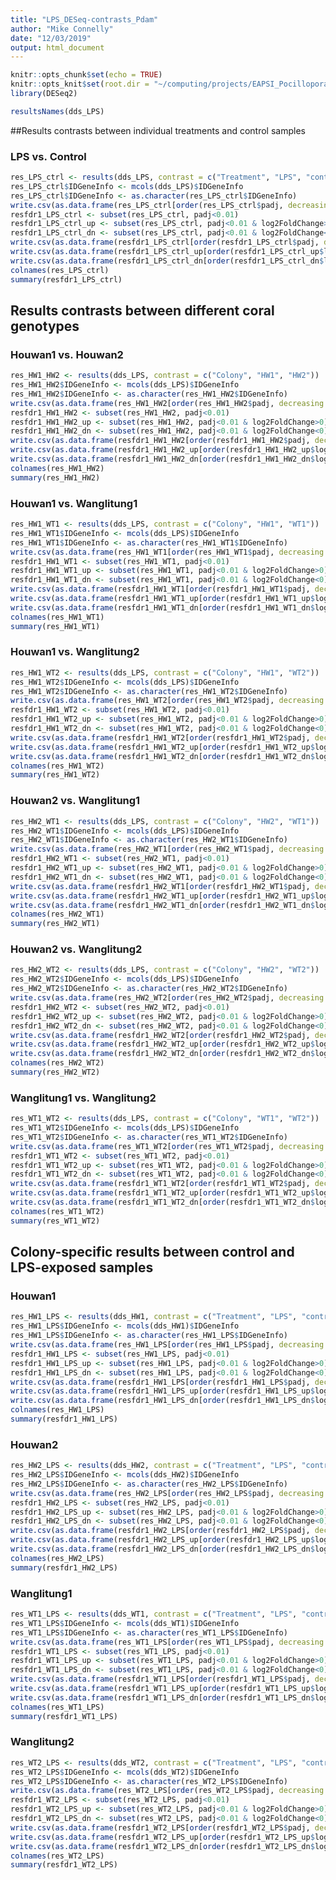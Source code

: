 ```yaml
---
title: "LPS_DESeq-contrasts_Pdam"
author: "Mike Connelly"
date: "12/03/2019"
output: html_document
---
```


```r
knitr::opts_chunk$set(echo = TRUE)
knitr::opts_knit$set(root.dir = "~/computing/projects/EAPSI_Pocillopora_LPS")
library(DESeq2)
```
```r
resultsNames(dds_LPS)
```

##Results contrasts between individual treatments and control samples

### LPS vs. Control
```r
res_LPS_ctrl <- results(dds_LPS, contrast = c("Treatment", "LPS", "control"))
res_LPS_ctrl$IDGeneInfo <- mcols(dds_LPS)$IDGeneInfo
res_LPS_ctrl$IDGeneInfo <- as.character(res_LPS_ctrl$IDGeneInfo)
write.csv(as.data.frame(res_LPS_ctrl[order(res_LPS_ctrl$padj, decreasing = FALSE),]), file = "./outputs/DESeq-results/tables/all/res_LPS_ctrl.csv")
resfdr1_LPS_ctrl <- subset(res_LPS_ctrl, padj<0.01)
resfdr1_LPS_ctrl_up <- subset(res_LPS_ctrl, padj<0.01 & log2FoldChange>0)
resfdr1_LPS_ctrl_dn <- subset(res_LPS_ctrl, padj<0.01 & log2FoldChange<0)
write.csv(as.data.frame(resfdr1_LPS_ctrl[order(resfdr1_LPS_ctrl$padj, decreasing = FALSE),]), file = "./outputs/DESeq-results/tables/overall/res_LPS_ctrl.csv")
write.csv(as.data.frame(resfdr1_LPS_ctrl_up[order(resfdr1_LPS_ctrl_up$log2FoldChange, decreasing = TRUE),]), file = "./outputs/DESeq-results/tables/up/res_LPS_ctrl_up.csv")
write.csv(as.data.frame(resfdr1_LPS_ctrl_dn[order(resfdr1_LPS_ctrl_dn$log2FoldChange, decreasing = FALSE),]), file = "./outputs/DESeq-results/tables/down/res_LPS_ctrl_dn.csv")
colnames(res_LPS_ctrl)
summary(resfdr1_LPS_ctrl)
```

## Results contrasts between different coral genotypes
### Houwan1 vs. Houwan2
```r
res_HW1_HW2 <- results(dds_LPS, contrast = c("Colony", "HW1", "HW2"))
res_HW1_HW2$IDGeneInfo <- mcols(dds_LPS)$IDGeneInfo
res_HW1_HW2$IDGeneInfo <- as.character(res_HW1_HW2$IDGeneInfo)
write.csv(as.data.frame(res_HW1_HW2[order(res_HW1_HW2$padj, decreasing = FALSE),]), file = "./outputs/DESeq-results/tables/all/res_HW1_HW2.csv")
resfdr1_HW1_HW2 <- subset(res_HW1_HW2, padj<0.01)
resfdr1_HW1_HW2_up <- subset(res_HW1_HW2, padj<0.01 & log2FoldChange>0)
resfdr1_HW1_HW2_dn <- subset(res_HW1_HW2, padj<0.01 & log2FoldChange<0)
write.csv(as.data.frame(resfdr1_HW1_HW2[order(resfdr1_HW1_HW2$padj, decreasing = FALSE),]), file = "./outputs/DESeq-results/tables/overall/res_HW1_HW2.csv")
write.csv(as.data.frame(resfdr1_HW1_HW2_up[order(resfdr1_HW1_HW2_up$log2FoldChange, decreasing = TRUE),]), file = "./outputs/DESeq-results/tables/up/res_HW1_HW2_up.csv")
write.csv(as.data.frame(resfdr1_HW1_HW2_dn[order(resfdr1_HW1_HW2_dn$log2FoldChange, decreasing = FALSE),]), file = "./outputs/DESeq-results/tables/down/res_HW1_HW2_dn.csv")
colnames(res_HW1_HW2)
summary(res_HW1_HW2)
```

### Houwan1 vs. Wanglitung1
```r
res_HW1_WT1 <- results(dds_LPS, contrast = c("Colony", "HW1", "WT1"))
res_HW1_WT1$IDGeneInfo <- mcols(dds_LPS)$IDGeneInfo
res_HW1_WT1$IDGeneInfo <- as.character(res_HW1_WT1$IDGeneInfo)
write.csv(as.data.frame(res_HW1_WT1[order(res_HW1_WT1$padj, decreasing = FALSE),]), file = "./outputs/DESeq-results/tables/all/res_HW1_WT1.csv")
resfdr1_HW1_WT1 <- subset(res_HW1_WT1, padj<0.01)
resfdr1_HW1_WT1_up <- subset(res_HW1_WT1, padj<0.01 & log2FoldChange>0)
resfdr1_HW1_WT1_dn <- subset(res_HW1_WT1, padj<0.01 & log2FoldChange<0)
write.csv(as.data.frame(resfdr1_HW1_WT1[order(resfdr1_HW1_WT1$padj, decreasing = FALSE),]), file = "./outputs/DESeq-results/tables/overall/res_HW1_WT1.csv")
write.csv(as.data.frame(resfdr1_HW1_WT1_up[order(resfdr1_HW1_WT1_up$log2FoldChange, decreasing = TRUE),]), file = "./outputs/DESeq-results/tables/up/res_HW1_WT1_up.csv")
write.csv(as.data.frame(resfdr1_HW1_WT1_dn[order(resfdr1_HW1_WT1_dn$log2FoldChange, decreasing = FALSE),]), file = "./outputs/DESeq-results/tables/down/res_HW1_WT1_dn.csv")
colnames(res_HW1_WT1)
summary(res_HW1_WT1)
```

### Houwan1 vs. Wanglitung2
```r
res_HW1_WT2 <- results(dds_LPS, contrast = c("Colony", "HW1", "WT2"))
res_HW1_WT2$IDGeneInfo <- mcols(dds_LPS)$IDGeneInfo
res_HW1_WT2$IDGeneInfo <- as.character(res_HW1_WT2$IDGeneInfo)
write.csv(as.data.frame(res_HW1_WT2[order(res_HW1_WT2$padj, decreasing = FALSE),]), file = "./outputs/DESeq-results/tables/all/res_HW1_WT2.csv")
resfdr1_HW1_WT2 <- subset(res_HW1_WT2, padj<0.01)
resfdr1_HW1_WT2_up <- subset(res_HW1_WT2, padj<0.01 & log2FoldChange>0)
resfdr1_HW1_WT2_dn <- subset(res_HW1_WT2, padj<0.01 & log2FoldChange<0)
write.csv(as.data.frame(resfdr1_HW1_WT2[order(resfdr1_HW1_WT2$padj, decreasing = FALSE),]), file = "./outputs/DESeq-results/tables/overall/res_HW1_WT2.csv")
write.csv(as.data.frame(resfdr1_HW1_WT2_up[order(resfdr1_HW1_WT2_up$log2FoldChange, decreasing = TRUE),]), file = "./outputs/DESeq-results/tables/up/res_HW1_WT2_up.csv")
write.csv(as.data.frame(resfdr1_HW1_WT2_dn[order(resfdr1_HW1_WT2_dn$log2FoldChange, decreasing = FALSE),]), file = "./outputs/DESeq-results/tables/down/res_HW1_WT2_dn.csv")
colnames(res_HW1_WT2)
summary(res_HW1_WT2)
```

### Houwan2 vs. Wanglitung1
```r
res_HW2_WT1 <- results(dds_LPS, contrast = c("Colony", "HW2", "WT1"))
res_HW2_WT1$IDGeneInfo <- mcols(dds_LPS)$IDGeneInfo
res_HW2_WT1$IDGeneInfo <- as.character(res_HW2_WT1$IDGeneInfo)
write.csv(as.data.frame(res_HW2_WT1[order(res_HW2_WT1$padj, decreasing = FALSE),]), file = "./outputs/DESeq-results/tables/all/res_HW2_WT1.csv")
resfdr1_HW2_WT1 <- subset(res_HW2_WT1, padj<0.01)
resfdr1_HW2_WT1_up <- subset(res_HW2_WT1, padj<0.01 & log2FoldChange>0)
resfdr1_HW2_WT1_dn <- subset(res_HW2_WT1, padj<0.01 & log2FoldChange<0)
write.csv(as.data.frame(resfdr1_HW2_WT1[order(resfdr1_HW2_WT1$padj, decreasing = FALSE),]), file = "./outputs/DESeq-results/tables/overall/res_HW2_WT1.csv")
write.csv(as.data.frame(resfdr1_HW2_WT1_up[order(resfdr1_HW2_WT1_up$log2FoldChange, decreasing = TRUE),]), file = "./outputs/DESeq-results/tables/up/res_HW2_WT1_up.csv")
write.csv(as.data.frame(resfdr1_HW2_WT1_dn[order(resfdr1_HW2_WT1_dn$log2FoldChange, decreasing = FALSE),]), file = "./outputs/DESeq-results/tables/down/res_HW2_WT1_dn.csv")
colnames(res_HW2_WT1)
summary(res_HW2_WT1)
```

### Houwan2 vs. Wanglitung2
```r
res_HW2_WT2 <- results(dds_LPS, contrast = c("Colony", "HW2", "WT2"))
res_HW2_WT2$IDGeneInfo <- mcols(dds_LPS)$IDGeneInfo
res_HW2_WT2$IDGeneInfo <- as.character(res_HW2_WT2$IDGeneInfo)
write.csv(as.data.frame(res_HW2_WT2[order(res_HW2_WT2$padj, decreasing = FALSE),]), file = "./outputs/DESeq-results/tables/all/res_HW2_WT2.csv")
resfdr1_HW2_WT2 <- subset(res_HW2_WT2, padj<0.01)
resfdr1_HW2_WT2_up <- subset(res_HW2_WT2, padj<0.01 & log2FoldChange>0)
resfdr1_HW2_WT2_dn <- subset(res_HW2_WT2, padj<0.01 & log2FoldChange<0)
write.csv(as.data.frame(resfdr1_HW2_WT2[order(resfdr1_HW2_WT2$padj, decreasing = FALSE),]), file = "./outputs/DESeq-results/tables/overall/res_HW2_WT2.csv")
write.csv(as.data.frame(resfdr1_HW2_WT2_up[order(resfdr1_HW2_WT2_up$log2FoldChange, decreasing = TRUE),]), file = "./outputs/DESeq-results/tables/up/res_HW2_WT2_up.csv")
write.csv(as.data.frame(resfdr1_HW2_WT2_dn[order(resfdr1_HW2_WT2_dn$log2FoldChange, decreasing = FALSE),]), file = "./outputs/DESeq-results/tables/down/res_HW2_WT2_dn.csv")
colnames(res_HW2_WT2)
summary(res_HW2_WT2)
```

### Wanglitung1 vs. Wanglitung2
```r
res_WT1_WT2 <- results(dds_LPS, contrast = c("Colony", "WT1", "WT2"))
res_WT1_WT2$IDGeneInfo <- mcols(dds_LPS)$IDGeneInfo
res_WT1_WT2$IDGeneInfo <- as.character(res_WT1_WT2$IDGeneInfo)
write.csv(as.data.frame(res_WT1_WT2[order(res_WT1_WT2$padj, decreasing = FALSE),]), file = "./outputs/DESeq-results/tables/all/res_WT1_WT2.csv")
resfdr1_WT1_WT2 <- subset(res_WT1_WT2, padj<0.01)
resfdr1_WT1_WT2_up <- subset(res_WT1_WT2, padj<0.01 & log2FoldChange>0)
resfdr1_WT1_WT2_dn <- subset(res_WT1_WT2, padj<0.01 & log2FoldChange<0)
write.csv(as.data.frame(resfdr1_WT1_WT2[order(resfdr1_WT1_WT2$padj, decreasing = FALSE),]), file = "./outputs/DESeq-results/tables/overall/res_WT1_WT2.csv")
write.csv(as.data.frame(resfdr1_WT1_WT2_up[order(resfdr1_WT1_WT2_up$log2FoldChange, decreasing = TRUE),]), file = "./outputs/DESeq-results/tables/up/res_WT1_WT2_up.csv")
write.csv(as.data.frame(resfdr1_WT1_WT2_dn[order(resfdr1_WT1_WT2_dn$log2FoldChange, decreasing = FALSE),]), file = "./outputs/DESeq-results/tables/down/res_WT1_WT2_dn.csv")
colnames(res_WT1_WT2)
summary(res_WT1_WT2)
```

## Colony-specific results between control and LPS-exposed samples 
### Houwan1
```r
res_HW1_LPS <- results(dds_HW1, contrast = c("Treatment", "LPS", "control"))
res_HW1_LPS$IDGeneInfo <- mcols(dds_HW1)$IDGeneInfo
res_HW1_LPS$IDGeneInfo <- as.character(res_HW1_LPS$IDGeneInfo)
write.csv(as.data.frame(res_HW1_LPS[order(res_HW1_LPS$padj, decreasing = FALSE),]), file = "./outputs/DESeq-results/tables/all/res_HW1_LPS.csv")
resfdr1_HW1_LPS <- subset(res_HW1_LPS, padj<0.01)
resfdr1_HW1_LPS_up <- subset(res_HW1_LPS, padj<0.01 & log2FoldChange>0)
resfdr1_HW1_LPS_dn <- subset(res_HW1_LPS, padj<0.01 & log2FoldChange<0)
write.csv(as.data.frame(resfdr1_HW1_LPS[order(resfdr1_HW1_LPS$padj, decreasing = FALSE),]), file = "./outputs/DESeq-results/tables/overall/res_HW1_LPS.csv")
write.csv(as.data.frame(resfdr1_HW1_LPS_up[order(resfdr1_HW1_LPS_up$log2FoldChange, decreasing = TRUE),]), file = "./outputs/DESeq-results/tables/up/res_HW1_LPS_up.csv")
write.csv(as.data.frame(resfdr1_HW1_LPS_dn[order(resfdr1_HW1_LPS_dn$log2FoldChange, decreasing = FALSE),]), file = "./outputs/DESeq-results/tables/down/res_HW1_LPS_dn.csv")
colnames(res_HW1_LPS)
summary(resfdr1_HW1_LPS)
```

### Houwan2
```r
res_HW2_LPS <- results(dds_HW2, contrast = c("Treatment", "LPS", "control"))
res_HW2_LPS$IDGeneInfo <- mcols(dds_HW2)$IDGeneInfo
res_HW2_LPS$IDGeneInfo <- as.character(res_HW2_LPS$IDGeneInfo)
write.csv(as.data.frame(res_HW2_LPS[order(res_HW2_LPS$padj, decreasing = FALSE),]), file = "./outputs/DESeq-results/tables/all/res_HW2_LPS.csv")
resfdr1_HW2_LPS <- subset(res_HW2_LPS, padj<0.01)
resfdr1_HW2_LPS_up <- subset(res_HW2_LPS, padj<0.01 & log2FoldChange>0)
resfdr1_HW2_LPS_dn <- subset(res_HW2_LPS, padj<0.01 & log2FoldChange<0)
write.csv(as.data.frame(resfdr1_HW2_LPS[order(resfdr1_HW2_LPS$padj, decreasing = FALSE),]), file = "./outputs/DESeq-results/tables/overall/res_HW2_LPS.csv")
write.csv(as.data.frame(resfdr1_HW2_LPS_up[order(resfdr1_HW2_LPS_up$log2FoldChange, decreasing = TRUE),]), file = "./outputs/DESeq-results/tables/up/res_HW2_LPS_up.csv")
write.csv(as.data.frame(resfdr1_HW2_LPS_dn[order(resfdr1_HW2_LPS_dn$log2FoldChange, decreasing = FALSE),]), file = "./outputs/DESeq-results/tables/down/res_HW2_LPS_dn.csv")
colnames(res_HW2_LPS)
summary(resfdr1_HW2_LPS)
```

### Wanglitung1
```r
res_WT1_LPS <- results(dds_WT1, contrast = c("Treatment", "LPS", "control"))
res_WT1_LPS$IDGeneInfo <- mcols(dds_WT1)$IDGeneInfo
res_WT1_LPS$IDGeneInfo <- as.character(res_WT1_LPS$IDGeneInfo)
write.csv(as.data.frame(res_WT1_LPS[order(res_WT1_LPS$padj, decreasing = FALSE),]), file = "./outputs/DESeq-results/tables/all/res_WT1_LPS.csv")
resfdr1_WT1_LPS <- subset(res_WT1_LPS, padj<0.01)
resfdr1_WT1_LPS_up <- subset(res_WT1_LPS, padj<0.01 & log2FoldChange>0)
resfdr1_WT1_LPS_dn <- subset(res_WT1_LPS, padj<0.01 & log2FoldChange<0)
write.csv(as.data.frame(resfdr1_WT1_LPS[order(resfdr1_WT1_LPS$padj, decreasing = FALSE),]), file = "./outputs/DESeq-results/tables/overall/res_WT1_LPS.csv")
write.csv(as.data.frame(resfdr1_WT1_LPS_up[order(resfdr1_WT1_LPS_up$log2FoldChange, decreasing = TRUE),]), file = "./outputs/DESeq-results/tables/up/res_WT1_LPS_up.csv")
write.csv(as.data.frame(resfdr1_WT1_LPS_dn[order(resfdr1_WT1_LPS_dn$log2FoldChange, decreasing = FALSE),]), file = "./outputs/DESeq-results/tables/down/res_WT1_LPS_dn.csv")
colnames(res_WT1_LPS)
summary(resfdr1_WT1_LPS)
```

### Wanglitung2
```r
res_WT2_LPS <- results(dds_WT2, contrast = c("Treatment", "LPS", "control"))
res_WT2_LPS$IDGeneInfo <- mcols(dds_WT2)$IDGeneInfo
res_WT2_LPS$IDGeneInfo <- as.character(res_WT2_LPS$IDGeneInfo)
write.csv(as.data.frame(res_WT2_LPS[order(res_WT2_LPS$padj, decreasing = FALSE),]), file = "./outputs/DESeq-results/tables/all/res_WT2_LPS.csv")
resfdr1_WT2_LPS <- subset(res_WT2_LPS, padj<0.01)
resfdr1_WT2_LPS_up <- subset(res_WT2_LPS, padj<0.01 & log2FoldChange>0)
resfdr1_WT2_LPS_dn <- subset(res_WT2_LPS, padj<0.01 & log2FoldChange<0)
write.csv(as.data.frame(resfdr1_WT2_LPS[order(resfdr1_WT2_LPS$padj, decreasing = FALSE),]), file = "./outputs/DESeq-results/tables/overall/res_WT2_LPS.csv")
write.csv(as.data.frame(resfdr1_WT2_LPS_up[order(resfdr1_WT2_LPS_up$log2FoldChange, decreasing = TRUE),]), file = "./outputs/DESeq-results/tables/up/res_WT2_LPS_up.csv")
write.csv(as.data.frame(resfdr1_WT2_LPS_dn[order(resfdr1_WT2_LPS_dn$log2FoldChange, decreasing = FALSE),]), file = "./outputs/DESeq-results/tables/down/res_WT2_LPS_dn.csv")
colnames(res_WT2_LPS)
summary(resfdr1_WT2_LPS)
```

